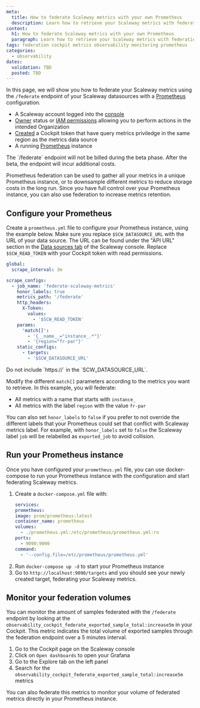 ```yaml
---
meta:
  title: How to federate Scaleway metrics with your own Prometheus
  description: Learn how to retrieve your Scaleway metrics with federation and reuse them within your own Prometheus with this step-by-step guide.
content:
  h1: How to federate Scaleway metrics with your own Prometheus
  paragraph: Learn how to retrieve your Scaleway metrics with federation and reuse them within your own Prometheus with this step-by-step guide.
tags: federation cockpit metrics observability monitoring prometheus
categories:
  - observability
dates:
  validation: TBD
  posted: TBD
---
```


In this page, we will show you how to federate your Scaleway metrics using the `/federate` endpoint of your Scaleway datasources with a [Prometheus](https://prometheus.io) configuration.

<Macro id="requirements" />

 - A Scaleway account logged into the [console](https://console.scaleway.com)
 - [Owner](/iam/concepts/#owner) status or [IAM permissions](/iam/concepts/#permission) allowing you to perform actions in the intended Organization
 - [Created](/cockpit/how-to/create-token/) a Cockpit token that have query metrics priviledge in the same region as the metrics data source
 - A running [Prometheus](https://prometheus.io) instance

<Message type="info">
  The `/federate` endpoint will not be billed during the beta phase. After the beta, the endpoint will incur additional costs.
</Message>

Prometheus federation can be used to gather all your metrics in a unique Prometheus instance, or to downsample different metrics to reduce storage costs in the long run.
Since you have full control over your Prometheus instance, you can also use federation to increase metrics retention.

## Configure your Prometheus

Create a `prometheus.yml` file to configure your Prometheus instance, using the example below.
Make sure you replace `$SCW_DATASOURCE_URL` with the URL of your data source. The URL can be found under the "API URL" section in the [Data sources tab](https://console.scaleway.com/cockpit/dataSource) of the Scaleway console. Replace `$SCW_READ_TOKEN` with your Cockpit token with read permissions.

```yaml
global:
  scrape_interval: 3m

scrape_configs:
  - job_name: 'federate-scaleway-metrics'
    honor_labels: true
    metrics_path: '/federate'
    http_headers:
      X-Token:
        values:
          - '$SCW_READ_TOKEN'
    params:
      'match[]':
        - '{__name__="instance_.*"}'
        - '{region="fr-par"}'
    static_configs:
      - targets:
        - '$SCW_DATASOURCE_URL'
```

<Message type="important">
  Do not include `https://` in the `SCW_DATASOURCE_URL`.
</Message>

Modify the different `match[]` parameters according to the metrics you want to retrieve. In this example, you will federate:
  - All metrics with a name that starts with `instance_`
  - All metrics with the label `region` with the value `fr-par`

You can also set `honor_labels` to `false` if you prefer to not override the different labels that your Prometheus could set that conflict with Scaleway metrics label.
For example, with `honor_labels` set to `false` the Scaleway label `job` will be relabelled as `exported_job` to avoid collision.

## Run your Prometheus instance

Once you have configured your `prometheus.yml` file, you can use docker-compose to run your Prometheus instance with the configuration and start federating Scaleway metrics.

1. Create a `docker-compose.yml` file with:
    ```yaml
    services:
    prometheus:
    image: prom/prometheus:latest
    container_name: prometheus
    volumes:
      - ./prometheus.yml:/etc/prometheus/prometheus.yml:ro
    ports:
      - 9090:9090
    command:
      - '--config.file=/etc/prometheus/prometheus.yml'
    ```
2. Run `docker-compose up -d` to start your Prometheus instance
3. Go to `http://localhost:9090/targets` and you should see your newly created target, federating your Scaleway metrics.

## Monitor your federation volumes

You can monitor the amount of samples federated with the `/federate` endpoint by looking at the `observability_cockpit_federate_exported_sample_total:increase5m` in your Cockpit.
This metric indicates the total volume of exported samples through the federation endpoint over a 5 minutes interval.

1. Go to the Cockpit page on the Scaleway console
2. Click on `Open dashboards` to open your Grafana
3. Go to the Explore tab on the left panel
4. Search for the `observability_cockpit_federate_exported_sample_total:increase5m` metrics

<Message type="info">
  You can also federate this metrics to monitor your volume of federated metrics directly in your Prometheus instance.
</Message>